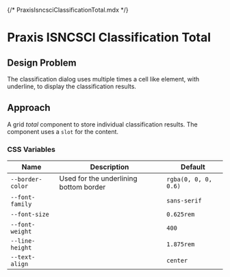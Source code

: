{/* PraxisIsncsciClassificationTotal.mdx */}


<Meta of={Stories} />

# Praxis ISNCSCI Classification Total

## Design Problem

The classification dialog uses multiple times a cell like element, with underline, to display the classification results.

## Approach

A grid _total_ component to store individual classification results.
The component uses a `slot` for the content.

### CSS Variables

<table>
  <thead>
    <tr>
      <th>Name</th>
      <th>Description</th>
      <th>Default</th>
    </tr>
  </thead>
  <tbody>
    <tr>
      <td>
        <code>--border-color</code>
      </td>
      <td>Used for the underlining bottom border</td>
      <td>
        <code>rgba(0, 0, 0, 0.6)</code>
      </td>
    </tr>
    <tr>
      <td>
        <code>--font-family</code>
      </td>
      <td>&nbsp;</td>
      <td>
        <code>sans-serif</code>
      </td>
    </tr>
    <tr>
      <td>
        <code>--font-size</code>
      </td>
      <td>&nbsp;</td>
      <td>
        <code>0.625rem</code>
      </td>
    </tr>
    <tr>
      <td>
        <code>--font-weight</code>
      </td>
      <td>&nbsp;</td>
      <td>
        <code>400</code>
      </td>
    </tr>
    <tr>
      <td>
        <code>--line-height</code>
      </td>
      <td>&nbsp;</td>
      <td>
        <code>1.875rem</code>
      </td>
    </tr>
    <tr>
      <td>
        <code>--text-align</code>
      </td>
      <td>&nbsp;</td>
      <td>
        <code>center</code>
      </td>
    </tr>
  </tbody>
</table>

<Canvas of={Stories.Primary} />
